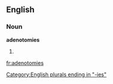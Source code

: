 ==English==

===Noun===
'''adenotomies'''

# {{plural of|[[adenotomy]]}}

[[Category:English plurals ending in "-ies"]]

[[fr:adenotomies]]
